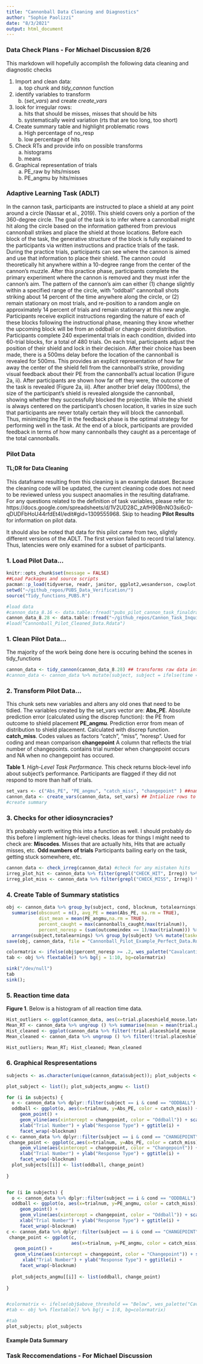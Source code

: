 ```yaml
---
title: "Cannonball Data Cleaning and Diagnostics"
author: "Sophie Paolizzi"
date: "8/3/2021"
output: html_document
---
```


### Data Check Plans - For Michael Discussion 8/26
This markdown will hopefully accomplish the following data cleaning and diagnostic checks

1. Import and clean data: 
      a. top chunk and *tidy_cannon* function

2. identify variables to transform 
      b. (*set_vars*) and create *create_vars*

3. look for irregular rows:
     a. hits that should be misses, misses that should be hits
     b. systematically weird variation (rts that are too long, too short)
  
4. Create summary table and highlight problematic rows
    a. High percentage of no_resp
    b. low percentage of hits
5. Check RTs and provide info on possible transforms
    a. histograms
    b. means
  
6. Graphical representation of trials 
    a. PE_raw by hits/misses
    b. PE_angmu by hits/misses


### Adaptive Learning Task (ADLT)

In the cannon task, participants are instructed to place a shield at any point around a circle (Nassar et al., 2019). This shield covers only a portion of the 360-degree circle. The goal of the task is to infer where a cannonball might hit along the circle based on the information gathered from previous cannonball strikes and place the shield at those locations. Before each block of the task, the generative structure of the block is fully explained to the participants via written instructions and practice trials of the task. During the practice trials, participants can see where the cannon is aimed and use that information to place their shield. The cannon could theoretically hit anywhere within a 10-degree range from the center of the cannon’s muzzle. After this practice phase, participants complete the primary experiment where the cannon is removed and they must infer the cannon’s aim. The pattern of the cannon’s aim can either (1) change slightly within a specified range of the circle, with “oddball” cannonball shots striking about 14 percent of the time anywhere along the circle, or (2) remain stationary on most trials, and re-position to a random angle on approximately 14 percent of trials and remain stationary at this new angle. Participants receive explicit instructions regarding the nature of each of these blocks following the instructional phase, meaning they know whether the upcoming block will be from an oddball or change-point distribution. Participants complete 240 experimental trials in each condition, divided into 60-trial blocks, for a total of 480 trials.
	On each trial, participants adjust the position of their shield and lock in their decision. After their choice has been made, there is a 500ms delay before the location of the cannonball is revealed for 500ms. This provides an explicit representation of how far away the center of the shield fell from the cannonball’s strike, providing visual feedback about their PE from the cannonball’s actual location (Figure 2a, ii). After participants are shown how far off they were, the outcome of the task is revealed (Figure 2a, iii). After another brief delay (1000ms), the size of the participant’s shield is revealed alongside the cannonball, showing whether they successfully blocked the projectile. While the shield is always centered on the participant’s chosen location, it varies in size such that participants are never totally certain they will block the cannonball. Thus, minimizing the PE in the feedback phase is the optimal strategy for performing well in the task. At the end of a block, participants are provided feedback in terms of how many cannonballs they caught as a percentage of the total cannonballs.


### Pilot Data
#### TL;DR for Data Cleaning
This dataframe resulting from this cleaning is an example dataset. Because the cleaning code will be updated, the current cleaning code does not need to be reviewed unless you suspect anaomalies in the resulting dataframe. For any questions related to the definition of task variables, please refer to: https://docs.google.com/spreadsheets/d/1V2UD28C_zAfH90BnNO3si6c0-qDUDFbHoU44rfdEt4I/edit#gid=1309555968. Skip to heading **Pilot Results** for information on pilot data. 

It should also be noted that data for this pilot came from two, slightly different versions of the ADLT. The first version failed to record trial latency. Thus, latencies were only examined for a subset of participants. 

### 1. Load Pilot Data...
```r
knitr::opts_chunk$set(message = FALSE)
##Load Packages and source scripts
pacman::p_load(tidyverse, readr, janitor, ggplot2,wesanderson, cowplot, flextable)
setwd("~/github_repos/PUBS_Data_Verification/")
source("Tidy_functions_PUBS.R")

#load data
#cannon_data_8.16 <- data.table::fread("pubs_pilot_cannon_task_finaldraft_8.16.20_raw_21_08_17.csv", fill = TRUE)
cannon_data_8.28 <- data.table::fread("~/github_repos/Cannon_Task_Inquisit/PUBS_mturk_Data.csv", fill = TRUE)
#load("Cannonball_Pilot_Cleaned_Data.Rdata")

```

### 1. Clean Pilot Data...
The majority of the work being done here is occuring behind the scenes in tidy_functions
```r
cannon_data <- tidy_cannon(cannon_data_8.28) ## transforms raw data into workable dataframe
#cannon_data <- cannon_data %>% mutate(subject, subject = ifelse(time == "21:26:09", 1, 2)) ##specific to this sweird dataset, hopefully not neccessary later
```

### 2. Transform Pilot Data...
This chunk sets new variables and alters any old ones that need to be tidied.
The variables created by the set_vars vector are:
**Abs_PE**. Absolute prediction error (calculated using the discrep function): the PE from outcome to shield placement
**PE_angmu**. Prediction error from mean of distribution to shield placement. Calculated with discrep function. 
**catch_miss**. Codes values as factors "catch", "miss", "noresp". Used for coding and mean comparison
**changepoint** A column that reflects the trial number of changepoints. contains trial number when changepoint occurs and NA when no changepoint has occured. 

**Table 1**. *High-Level Task Performance.* This check returns block-level info about subject's performance. Participants are flagged if they did not respond to more than half of trials. 

```r
set_vars <- c("Abs_PE", "PE_angmu", "catch_miss", "changepoint" ) ##name variables needed for analysis, add as they become apparent 
cannon_data <- create_vars(cannon_data, set_vars) ## Intialize rows to calculate
#create summary
```

### 3. Checks for  other idiosyncracies?
It's probably worth writing this into a function as well. I should probably do this before I implement high-level checks. Ideas for things I might need to check are:
**Miscodes**. Misses that are actually hits, Hits that are actually misses, etc. 
**Odd numbers of trials** Participants bailing early on the task, getting stuck somewhere, etc. 
```r
cannon_data <- check_irreg(cannon_data) #check for any mistaken hits
irreg_plot_hit <- cannon_data %>% filter(grepl("CHECK_HIT", Irreg)) %>% select(subject, cond, blocknum, trialnum, catch_miss, angmu, placementAngle, outcome, Abs_PE, angleup, angledown, shield_size, Irreg )
irreg_plot_miss <- cannon_data %>% filter(grepl("CHECK_MISS", Irreg)) %>% select(subject, cond, blocknum, trialnum, catch_miss, angmu, placementAngle, outcome, Abs_PE, angleup, angledown, shield_size, Irreg )

```

### 4. Create Table of Summary statistics
```r
obj <- cannon_data %>% group_by(subject, cond, blocknum, totalearnings) %>% 
  summarise(obscount = n(), avg_PE = mean(Abs_PE, na.rm = TRUE),
            dist_mean = mean(PE_angmu,na.rm = TRUE),
            percent_caught = max(cannonballs_caught/max(trialnum)),
            percent_noresp = (sum(outcomeindex == 1)/max(trialnum))) %>%
  arrange(subject,totalearnings) %>% group_by(subject) %>% mutate(taskearnings = max(totalearnings)) %>% mutate(Avg_overall_PE = mean(avg_PE, na.rm = TRUE)) %>% ungroup()
save(obj, cannon_data, file = "Cannonball_Pilot_Example_Perfect_Data.Rdata")

colormatrix <- ifelse(obj$percent_noresp >= .2, wes_palette("Cavalcanti1")[c(1)], "white") ##potentially save these as bad_blocks vector
tab <- obj %>% flextable() %>% bg(j = 1:10, bg=colormatrix)

sink("/dev/null")
tab
sink(); 
```


### 5. Reaction time data

**Figure 1**. Below is a histogram of all reaction time data.

```r
Hist_outliers <- ggplot(cannon_data, aes(x=trial.placeshield_mouse.latency)) + geom_histogram()
Mean_RT <- cannon_data %>% ungroup () %>% summarise(mean = mean(trial.placeshield_mouse.latency))
Hist_cleaned <- ggplot(cannon_data %>% filter(!trial.placeshield_mouse.latency == 2500 && !catch_miss == "noresp"), aes(x=trial.placeshield_mouse.latency)) + geom_histogram() ##liberal to reflect difficulties clicking with mouse
Mean_cleaned <- cannon_data %>% ungroup () %>% filter(!trial.placeshield_mouse.latency == 2500) %>% summarise(mean = mean(trial.placeshield_mouse.latency))

Hist_outliers; Mean_RT; Hist_cleaned; Mean_cleaned
```

### 6. Graphical Respresentations

```r
subjects <- as.character(unique(cannon_data$subject)); plot_subjects <- list()
```


```r
plot_subject <- list(); plot_subjects_angmu <- list()

for (i in subjects) {
  o <- cannon_data %>% dplyr::filter(subject == i & cond == "ODDBALL")
  oddball <- ggplot(o, aes(x=trialnum, y=Abs_PE, color = catch_miss)) + 
     geom_point() +
     geom_vline(aes(xintercept = changepoint, color = "Oddball")) + scale_color_manual(values = (wes_palette("Cavalcanti1")[c(2,5,1,4)])) +
     xlab("Trial Number") + ylab("Response Type") + ggtitle(i) +
     facet_wrap(~blocknum)
c <- cannon_data %>% dplyr::filter(subject == i & cond == "CHANGEPOINT")
 change_point <- ggplot(c,aes(x=trialnum, y=Abs_PE, color = catch_miss)) + geom_point() +
     geom_vline(aes(xintercept = changepoint, color = "Changepoint")) + scale_color_manual(values = (wes_palette("Cavalcanti1")[c(4,2,5,1)]))  + 
     xlab("Trial Number") + ylab("Response Type") + ggtitle(i) +
     facet_wrap(~blocknum)
  plot_subjects[[i]] <- list(oddball, change_point) 
 
}


for (i in subjects) {
  o <- cannon_data %>% dplyr::filter(subject == i & cond == "ODDBALL")
  oddball <- ggplot(o, aes(x=trialnum, y=PE_angmu, color = catch_miss)) + 
     geom_point() +
     geom_vline(aes(xintercept = changepoint, color = "Oddball")) + scale_color_manual(values = (wes_palette("Cavalcanti1")[c(2,5,1,4)])) +
     xlab("Trial Number") + ylab("Response Type") + ggtitle(i) +
     facet_wrap(~blocknum)
c <- cannon_data %>% dplyr::filter(subject == i & cond == "CHANGEPOINT")
 change_point <- ggplot(c, 
                        aes(x=trialnum, y=PE_angmu, color = catch_miss)) + 
   geom_point() +
   geom_vline(aes(xintercept = changepoint, color = "Changepoint")) + scale_color_manual(values = (wes_palette("Cavalcanti1")[c(4,2,1,5)]))  + 
      xlab("Trial Number") + ylab("Response Type") + ggtitle(i) +
     facet_wrap(~blocknum)
 
  plot_subjects_angmu[[i]] <- list(oddball, change_point) 
 
}


#colormatrix <- ifelse(obj$above_threshold == "Below", wes_palette("Cavalcanti1")[c(4)], "white") ##potentially save these as bad_blocks vector
#tab <- obj %>% flextable() %>% bg(j = 1:8, bg=colormatrix)

#tab
plot_subjects; plot_subjects

```
 
#### Example Data Summary 

### Task Reccomendations - For Michael Discussion

